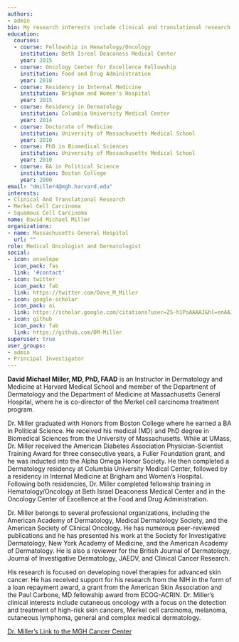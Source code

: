 ```yaml
---
authors:
- admin
bio: My research interests include clinical and translational research in advanced skin cancers.
education:
  courses:
  - course: Fellowship in Hematology/Oncology
    institution: Beth Isreal Deaconess Medical Center
    year: 2015
  - course: Oncology Center for Excellence Fellowship
    institution: Food and Drug Administration
    year: 2018
  - course: Residency in Internal Medicine
    institution: Brigham and Women's Hospital
    year: 2015
  - course: Residency in Dermatology
    institution: Columbia University Medical Center
    year: 2014
  - course: Doctorate of Medicine
    institution: University of Massachusetts Medical School
    year: 2010
  - course: PhD in Biomedical Sciences
    institution: University of Massachusetts Medical School
    year: 2010
  - course: BA in Political Science
    institution: Boston College
    year: 2000
email: "dmiller4@mgh.harvard.edu"
interests:
- Clinical And Translational Research
- Merkel Cell Carcinoma
- Squamous Cell Carcinoma
name: David Michael Miller
organizations:
- name: Massachusetts General Hospital
  url: ""
role: Medical Oncologist and Dermatologist
social:
- icon: envelope
  icon_pack: fas
  link: '#contact'
- icon: twitter
  icon_pack: fab
  link: https://twitter.com/Dave_M_Miller
- icon: google-scholar
  icon_pack: ai
  link: https://scholar.google.com/citations?user=ZS-h1PsAAAAJ&hl=enAAJ
- icon: github
  icon_pack: fab
  link: https://github.com/DM-Miller
superuser: true
user_groups:
- admin
- Principal Investigator
---
```


**David Michael Miller, MD, PhD, FAAD** is an Instructor in Dermatology and Medicine at Harvard Medical School and member of the Department of Dermatology and the Department of Medicine at Massachusetts General Hospital, where he is co-director of the Merkel cell carcinoma treatment program. 

Dr. Miller graduated with Honors from Boston College where he earned a BA in Political Science.  He received his medical (MD) and PhD degree in Biomedical Sciences from the University of Massachusetts.  While at UMass, Dr. Miller received the American Diabetes Association Physician-Scientist Training Award for three consecutive years, a Fuller Foundation grant, and he was inducted into the Alpha Omega Honor Society.  He then completed a Dermatology residency at Columbia University Medical Center, followed by a residency in Internal Medicine at Brigham and Women's Hospital. Following both residencies, Dr. Miller completed fellowship training in Hematology/Oncology at Beth Israel Deaconess Medical Center and in the Oncology Center of Excellence at the Food and Drug Administration. 

Dr. Miller belongs to several professional organizations, including the American Academy of Dermatology, Medical Dermatology Society, and the American Society of Clinical Oncology.  He has numerous peer-reviewed publications and he has presented his work at the Society for Investigative Dermatology, New York Academy of Medicine, and the American Academy of Dermatology.  He is also a reviewer for the British Journal of Dermatology, Journal of Investigative Dermatology, JAEDV, and Clinical Cancer Research.

His research is focused on developing novel therapies for advanced skin cancer.  He has received support for his research from the NIH in the form of a loan repayment award, a grant from the American Skin Association and the Paul Carbone, MD fellowship award from ECOG-ACRIN. Dr. Miller's clinical interests include cutaneous oncology with a focus on the detection and treatment of high-risk skin cancers, Merkel cell carcinoma, melanoma, cutaneous lymphoma, general and complex medical dermatology.

[Dr. Miller's Link to the MGH Cancer Center](https://www.massgeneral.org/doctors/20354/david-miller)
